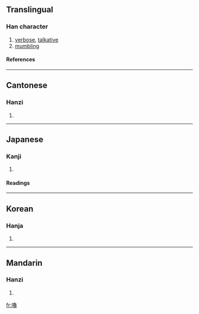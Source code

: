 {{see|噜}}

==Translingual==
===Han character===
{{Han char|rn=30|rad=口|as=15|sn=18|four=6706<sub>3</sub>|canj=口弓田日 (RNWA)}}
# [[verbose]], [[talkative]]
# [[mumbling]]
====References====
{{Han ref|kx=0212.270|dkj=04502|dj=0435.120|hdz=10700.120|uh=5695|ud=22165|bh=C250|bd=49744}}
----
==Cantonese==
===Hanzi===
{{yue-hanzi|jyut=|y=lou1}}
# {{defn|Cantonese}}
----
==Japanese==
===Kanji===
{{ja-kanji|grade=|rs=口15}}
# {{defn|Japanese}} 
====Readings====
{{ja-readings|on=[[ろ]] (ro)|kun=[[かたる]] (kataru), [[へつらう]] (hetsurau)}}
----
==Korean==
===Hanja===
{{ko-hanja|hangeul=로|rv=ro|mr=ro}}
# {{defn|Korean}}
----
==Mandarin==
===Hanzi===
{{cmn-hanzi|sim=噜|pin=[[lū]] ([[lu1]])|wg=lu<sup>1</sup>}}
# {{defn|Mandarin}}

[[fr:嚕]]